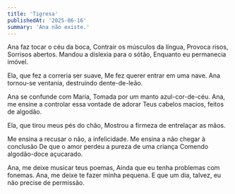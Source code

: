 ```yaml
---
title: 'Tigresa'
publishedAt: '2025-06-16'
summary: 'Ana não existe.'
---
```


Ana faz tocar o céu da boca,
Contrair os músculos da língua,
Provoca risos,
Sorrisos abertos.
Mandou a dislexia para o sótão,
Enquanto eu permanecia imóvel.

Ela, que fez a correria ser suave,
Me fez querer entrar em uma nave.
Ana tornou-se ventania, destruindo dente-de-leão.

Ana se confunde com Maria,
Tomada por um manto azul-cor-de-céu.
Ana, me ensine a controlar essa vontade de adorar
Teus cabelos macios, feitos de algodão.

Ela, que tirou meus pés do chão,
Mostrou a firmeza de entrelaçar as mãos.

Me ensina a recusar o não, a infelicidade.
Me ensina a não chegar à conclusão
De que o amor perdeu a pureza de uma criança
Comendo algodão-doce açucarado.

Ana, me deixe musicar teus poemas,
Ainda que eu tenha problemas com fonemas.
Ana, me deixe te fazer minha pequena.
E que um dia, talvez, eu não precise de permissão.